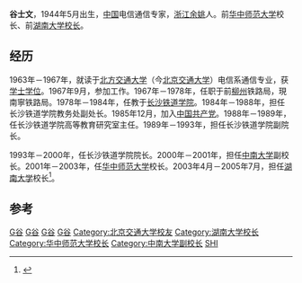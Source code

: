 '''谷士文'''，1944年5月出生，[[中国|中国]]电信通信专家，[[浙江|浙江]][[余姚|余姚]]人。前[[华中师范大学|华中师范大学]]校长、前[[湖南大学|湖南大学]][[校长|校长]]。

==经历==
1963年－1967年，就读于[[北方交通大学|北方交通大学]]（今[[北京交通大学|北京交通大学]]）电信系通信专业，获[[学士|学士]][[学位|学位]]。1967年9月，参加工作。1967年－1978年，任职于前[[柳州|柳州]]铁路局，現南寧铁路局。1978年－1984年，任教于[[长沙铁道学院|长沙铁道学院]]。1984年－1988年，担任长沙铁道学院教务处副处长。1985年12月，加入[[中国共产党|中国共产党]]。1988年－1989年，任长沙铁道学院高等教育研究室主任。1989年－1993年，担任长沙铁道学院副院长。

1993年－2000年，任长沙铁道学院院长。2000年－2001年，担任[[中南大学|中南大学]]副校长。2001年－2003年，任[[华中师范大学|华中师范大学]]校长。2003年4月－2005年7月，担任[[湖南大学|湖南大学]]校长<ref>{{cite news|title=历任校长 Successive Presidents|url=http://www.hnu.edu.cn/hudagaikuang/qiannianxuefu/lishilingdao/2010-07-27/453.html|accessdate=2013-02-27|newspaper=湖南大学|deadurl=yes|archiveurl=https://web.archive.org/web/20121029121447/http://www.hnu.edu.cn/hudagaikuang/qiannianxuefu/lishilingdao/2010-07-27/453.html|archivedate=2012-10-29}}</ref>。

==参考==
{{reflist}}
{{start box}}
{{s-off}}
{{succession box|[[王柯敏|王柯敏]]|[[钟志华|钟志华]]|[[湖南大学|湖南大学]]校长|2003年4月-2005年7月}}
{{end box}}

{{DEFAULTSORT:G谷}}
[[Category:中国工程师|G谷]]
[[Category:中国教育家|G谷]]
[[Category:余姚人|G谷]]
[[Category:1944年出生|G谷]]
[[Category:北京交通大学校友|Category:北京交通大学校友]]
[[Category:湖南大学校长|Category:湖南大学校长]]
[[Category:华中师范大学校长|Category:华中师范大学校长]]
[[Category:中南大学副校长|Category:中南大学副校长]]
[[Category:谷姓|SHI]]